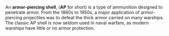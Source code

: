 {{Equipment type category}}
{{clear}}


An '''armor-piercing shell''', ('''AP''' for short) is a type of ammunition designed to penetrate armor. From the 1860s to 1950s, a major application of armor-piercing projectiles was to defeat the thick armor carried on many warships. The classic AP shell is now seldom used in naval warfare, as modern warships have little or no armor protection.